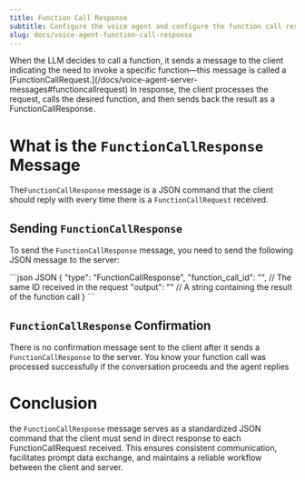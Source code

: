 ```yaml
---
title: Function Call Response
subtitle: Configure the voice agent and configure the function call response.
slug: docs/voice-agent-function-call-response
---
```



<Markdown src="../snippets/voice-agent.mdx" />

<Info>
  When the LLM decides to call a function, it sends a message to the client indicating the need to invoke a specific function—this message is called a [FunctionCallRequest.](/docs/voice-agent-server-messages#functioncallrequest) In response, the client processes the request, calls the desired function, and then sends back the result as a FunctionCallResponse.
</Info>

# What is the `FunctionCallResponse` Message

The`FunctionCallResponse` message is a JSON command that the client should reply with every time there is a `FunctionCallRequest` received.

## Sending `FunctionCallResponse`

To send the `FunctionCallResponse` message, you need to send the following JSON message to the server:

<CodeGroup>
  ```json JSON
  {
    "type": "FunctionCallResponse",
    "function_call_id": "", // The same ID received in the request
    "output": "" // A string containing the result of the function call
  }
  ```
</CodeGroup>

## `FunctionCallResponse` Confirmation

There is no confirmation message sent to the client after it sends a `FunctionCallResponse` to the server. You know your function call was processed successfully if the conversation proceeds and the agent replies

# Conclusion

the `FunctionCallResponse` message serves as a standardized JSON command that the client must send in direct response to each FunctionCallRequest received. This ensures consistent communication, facilitates prompt data exchange, and maintains a reliable workflow between the client and server.
